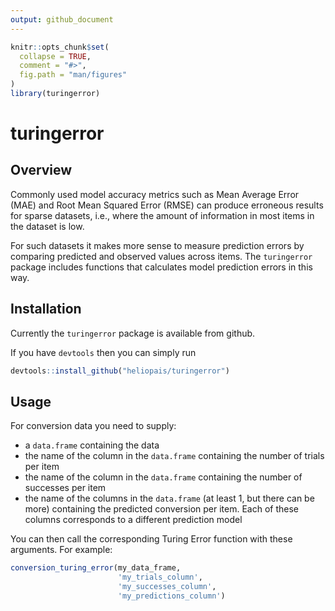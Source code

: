 ```yaml
---
output: github_document
---
```


<!-- README.md is generated from README.Rmd. Please edit that file -->

```r
knitr::opts_chunk$set(
  collapse = TRUE,
  comment = "#>",
  fig.path = "man/figures"
)
library(turingerror)
```

# turingerror

## Overview

Commonly used model accuracy metrics such as Mean Average Error (MAE) and Root Mean Squared Error (RMSE) can produce erroneous results for sparse datasets, i.e., where the amount of information in most items in the dataset is low.

For such datasets it makes more sense to measure prediction errors by comparing predicted and observed values across items. The `turingerror` package includes functions that calculates model prediction errors in this way.


## Installation

Currently the `turingerror` package is available from github.

If you have `devtools` then you can simply run

```r
devtools::install_github("heliopais/turingerror")
```

## Usage

For conversion data you need to supply: 

- a `data.frame` containing the data
- the name of the column in the `data.frame` containing the number of trials per item
- the name of the column in the `data.frame` containing the number of successes per item
- the name of the columns in the `data.frame` (at least 1, but there can be more) containing the predicted conversion per item. Each of these columns corresponds to a different prediction model

You can then call the corresponding Turing Error function with these arguments.  For example:
```r
conversion_turing_error(my_data_frame, 
                        'my_trials_column', 
                        'my_successes_column',
                        'my_predictions_column')
```

